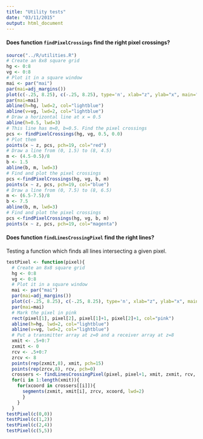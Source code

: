 ```yaml
---
title: "Utility tests"
date: "03/11/2015"
output: html_document
---
```


#### Does function `findPixelCrossings` find the right pixel crossings?


```r
source("../R/utilities.R")
# Create an 8x8 square grid
hg <- 0:8
vg <- 0:8
# Plot it in a square window
mai <- par("mai")
par(mai=adj_margins())
plot(c(-.25, 8.25), c(-.25, 8.25), type='n', xlab="z", ylab="x", main="Testing findPixelCrossings")
par(mai=mai)
abline(h=hg, lwd=2, col="lightblue")
abline(v=vg, lwd=2, col="lightblue")
# Draw a horizontal line at x = 0.5
abline(h=0.5, lwd=3)
# This line has m=0, b=0.5. Find the pixel crossings
pcs <- findPixelCrossings(hg, vg, 0.5, 0.0)
# Plot them
points(x ~ z, pcs, pch=19, col="red")
# Draw a line from (0, 1.5) to (8, 4.5)
m <- (4.5-0.5)/8
b <- 1.5
abline(b, m, lwd=3)
# Find and plot the pixel crossings
pcs <-findPixelCrossings(hg, vg, b, m)
points(x ~ z, pcs, pch=19, col="blue")
# Draw a line from (0, 7.5) to (8, 6.5)
m <- (6.5-7.5)/8
b <- 7.5
abline(b, m, lwd=3)
# Find and plot the pixel crossings
pcs <-findPixelCrossings(hg, vg, b, m)
points(x ~ z, pcs, pch=19, col="magenta")
```

#### Does function `findLinesCrossingPixel` find the right lines?

Testing a function which finds all lines intersecting a given pixel.

```r
testPixel <- function(pixel){
  # Create an 8x8 square grid
  hg <- 0:8
  vg <- 0:8
  # Plot it in a square window
  mai <- par("mai")
  par(mai=adj_margins())
  plot(c(-.25, 8.25), c(-.25, 8.25), type='n', xlab="z", ylab="x", main=paste("Testing pixel (", pixel[1], ",", pixel[2],")"))
  par(mai=mai)
  # Mark the pixel in pink
  rect(pixel[1], pixel[2], pixel[1]+1, pixel[2]+1, col="pink")
  abline(h=hg, lwd=2, col="lightblue")
  abline(v=vg, lwd=2, col="lightblue")
  # Put a transmitter array at z=0 and a receiver array at z=8
  xmit <- .5+0:7
  zxmit <- 0
  rcv <- .5+0:7
  zrcv <- 8
  points(rep(zxmit,8), xmit, pch=15)
  points(rep(zrcv,8), rcv, pch=0)
  crossers <- findLinesCrossingPixel(pixel, pixel+1, xmit, zxmit, rcv, zrcv)
  for(i in 1:length(xmit)){
    for(xcoord in crossers[[i]]){
      segments(zxmit, xmit[i], zrcv, xcoord, lwd=2)
      }
    }
  }
testPixel(c(0,0))
testPixel(c(1,2))
testPixel(c(2,4))
testPixel(c(5,5))
```
